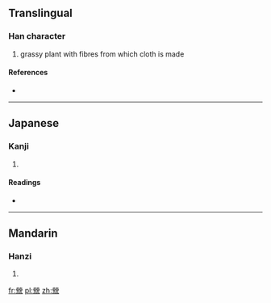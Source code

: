 ==Translingual==

===Han character===
{{Han char|rn=75|rad=木|as=14|sn=18|four=|canj=火火月木木 (FFBDD)}}

# grassy plant with fibres from which cloth is made

====References====
* {{Han ref|kx=0559.040|dkj=15749|dj=0948.200|hdz=21310.080|uh=6ABE|ud=27326}}

----

==Japanese==

===Kanji===
{{ja-kanji|grade=|rs=木14}}

# {{defn|Japanese|sort=木14}}

====Readings====
* {{ja-readings|on=[[けい]] (kei), [[きょう]] (kyō)|kun=[[いちび]] (ichibi)}}

----

==Mandarin==

===Hanzi===
{{cmn-hanzi|pin=[[jiǒng]] ([[jiong3]]), [[qǐng]] ([[qing3]])|wg=chiung<sup>3</sup>, ch'ing<sup>3</sup>}}

# {{defn|Mandarin|sort=木14}}

[[fr:檾]]
[[pl:檾]]
[[zh:檾]]